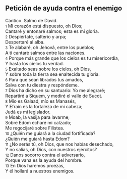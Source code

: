 == Petición de ayuda contra el enemigo ==

Cántico. Salmo de David.<br>
{{anchor|1}} <small>1</small> Mi corazón está dispuesto, oh Dios;<br>
Cantaré y entonaré salmos; esta es mi gloria.<br>
{{anchor|2}} <small>2</small> Despiértate, salterio y arpa;<br>
Despertaré al alba.<br>
{{anchor|3}} <small>3</small> Te alabaré, oh Jehová, entre los pueblos;<br>
A ti cantaré salmos entre las naciones.<br>
{{anchor|4}} <small>4</small> Porque más grande que los cielos es tu misericordia,<br>
Y hasta los cielos tu verdad.<br>
{{anchor|5}} <small>5</small> Exaltado seas sobre los cielos, oh Dios,<br>
Y sobre toda la tierra sea enaltecida tu gloria.<br>
{{anchor|6}} <small>6</small> Para que sean librados tus amados,<br>
Salva con tu diestra y respóndeme.<br>
{{anchor|7}} <small>7</small> Dios ha dicho en su santuario: Yo me alegraré;<br>
Repartiré a Siquem, y mediré el valle de Sucot.<br>
{{anchor|8}} <small>8</small> Mío es Galaad, mío es Manasés,<br>
Y Efraín es la fortaleza de mi cabeza;<br>
Judá es mi legislador.<br>
{{anchor|9}} <small>9</small> Moab, la vasija para lavarme;<br>
Sobre Edom echaré mi calzado;<br>
Me regocijaré sobre Filistea.<br>
{{anchor|10}} <small>10</small> ¿Quién me guiará a la ciudad fortificada?<br>
¿Quién me guiará hasta Edom?<br>
{{anchor|11}} <small>11</small> ¿No serás tú, oh Dios, que nos habías desechado,<br>
Y no salías, oh Dios, con nuestros ejércitos?<br>
{{anchor|12}} <small>12</small> Danos socorro contra el adversario,<br>
Porque vana es la ayuda del hombre.<br>
{{anchor|13}} <small>13</small> En Dios haremos proezas,<br>
Y él hollará a nuestros enemigos.<br>
